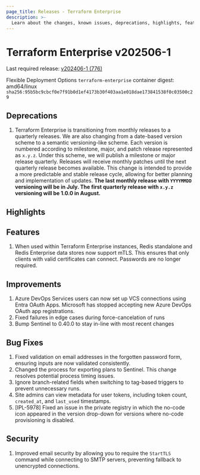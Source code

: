 ```yaml
---
page_title: Releases - Terraform Enterprise
description: >-
  Learn about the changes, known issues, deprecations, highlights, features, improvements, bug fixes, and security fixes for the v202506-1 release.
---
```


# Terraform Enterprise v202506-1

Last required release: [v202406-1 (776)](/terraform/enterprise/releases/2024/v202406-1)

Flexible Deployment Options `terraform-enterprise` container digest: amd64/linux `sha256:95b5bc9cbcf0e7f91b0d1ef4173b30f403aa1e018dae173841538f0c03500c29`

## Deprecations

1. Terraform Enterprise is transitioning from monthly releases to a quarterly releases. We are also changing from a date-based version scheme to a semantic versioning-like scheme. Each version is numbered according to milestone, major, and patch release represented as `x.y.z`. Under this scheme, we will publish a milestone or major release quarterly. Releases will receive monthly patches until the next quarterly release becomes available. This change is intended to provide a more predictable and stable release cycle, allowing for better planning and implementation of updates. **The last monthly release with `YYYYMMDD` versioning will be in July. The first quarterly release with `x.y.z` versioning will be 1.0.0 in August.**

## Highlights

## Features

1. When used within Terraform Enterprise instances, Redis standalone and Redis Enterprise data stores now support mTLS. This ensures that only clients with valid certificates can connect. Passwords are no longer required.

## Improvements
1.  Azure DevOps Services users can now set up VCS connections using Entra OAuth Apps. Microsoft has stopped accepting new Azure DevOps OAuth app registrations.
1. Fixed failures in edge cases during force-cancelation of runs
1. Bump Sentinel to 0.40.0 to stay in-line with most recent changes

## Bug Fixes
1. Fixed validation on email addresses in the forgotten password form, ensuring inputs are now validated consistently.
1. Changed the process for exporting plans to Sentinel. This change resolves potential process timing issues.
1. Ignore branch-related fields when switching to tag-based triggers to prevent unnecessary runs.
1. Site admins can view metadata for user tokens, including token count, `created_at`, and `last_used` timestamps.
1. [IPL-5978] Fixed an issue in the private registry in which the no-code icon appeared in the version drop-down for versions where no-code provisioning is disabled.

## Security
1. Improved email security by allowing you to require the `StartTLS` command while connecting to SMTP servers, preventing fallback to unencrypted connections.
